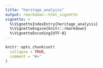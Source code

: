 ```yaml
---
title: "heritage_analysis"
output: rmarkdown::html_vignette
vignette: >
  %\VignetteIndexEntry{heritage_analysis}
  %\VignetteEngine{knitr::rmarkdown}
  %\VignetteEncoding{UTF-8}
---
```


```r
knitr::opts_chunk$set(
  collapse = TRUE,
  comment = "#>"
)
```

